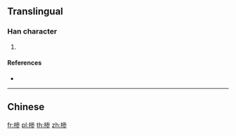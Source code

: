 ==Translingual==

===Han character===
{{Han char|rn=75|rad=木|as=08|sn=12|four=|canj=DIKH|ids=⿰木参}}

# {{defn|Han|sort=木08}}

====References====
* {{Han ref|kx=0537.131|hdz=21242.021|uh=692E|ud=26926}}

----

==Chinese==
{{zh-see|槮}}

[[fr:椮]]
[[pl:椮]]
[[th:椮]]
[[zh:椮]]